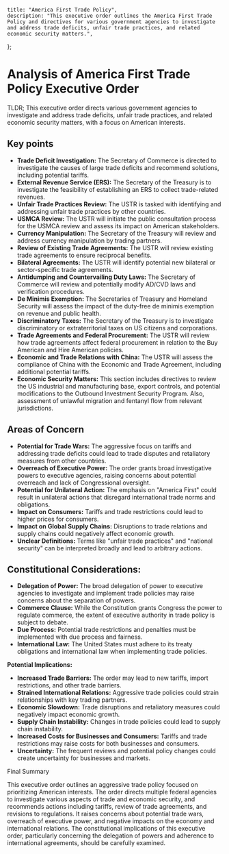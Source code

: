     title: "America First Trade Policy",
    description: "This executive order outlines the America First Trade Policy and directives for various government agencies to investigate and address trade deficits, unfair trade practices, and related economic security matters.",
};

# Analysis of America First Trade Policy Executive Order

TLDR; This executive order directs various government agencies to investigate and address trade deficits, unfair trade practices, and related economic security matters, with a focus on American interests.

## Key points

-   **Trade Deficit Investigation:** The Secretary of Commerce is directed to investigate the causes of large trade deficits and recommend solutions, including potential tariffs.
-   **External Revenue Service (ERS):** The Secretary of the Treasury is to investigate the feasibility of establishing an ERS to collect trade-related revenues.
-   **Unfair Trade Practices Review:** The USTR is tasked with identifying and addressing unfair trade practices by other countries.
-   **USMCA Review:** The USTR will initiate the public consultation process for the USMCA review and assess its impact on American stakeholders.
-   **Currency Manipulation:** The Secretary of the Treasury will review and address currency manipulation by trading partners.
-  **Review of Existing Trade Agreements:** The USTR will review existing trade agreements to ensure reciprocal benefits.
-   **Bilateral Agreements:** The USTR will identify potential new bilateral or sector-specific trade agreements.
-   **Antidumping and Countervailing Duty Laws:** The Secretary of Commerce will review and potentially modify AD/CVD laws and verification procedures.
-   **De Minimis Exemption:** The Secretaries of Treasury and Homeland Security will assess the impact of the duty-free de minimis exemption on revenue and public health.
-   **Discriminatory Taxes:** The Secretary of the Treasury is to investigate discriminatory or extraterritorial taxes on US citizens and corporations.
-   **Trade Agreements and Federal Procurement:** The USTR will review how trade agreements affect federal procurement in relation to the Buy American and Hire American policies.
-  **Economic and Trade Relations with China:** The USTR will assess the compliance of China with the Economic and Trade Agreement, including additional potential tariffs.
-  **Economic Security Matters:** This section includes directives to review the US industrial and manufacturing base, export controls, and potential modifications to the Outbound Investment Security Program. Also, assessment of unlawful migration and fentanyl flow from relevant jurisdictions.

## Areas of Concern

-   **Potential for Trade Wars:** The aggressive focus on tariffs and addressing trade deficits could lead to trade disputes and retaliatory measures from other countries.
-  **Overreach of Executive Power:** The order grants broad investigative powers to executive agencies, raising concerns about potential overreach and lack of Congressional oversight.
-  **Potential for Unilateral Action:** The emphasis on "America First" could result in unilateral actions that disregard international trade norms and obligations.
-  **Impact on Consumers:** Tariffs and trade restrictions could lead to higher prices for consumers.
-  **Impact on Global Supply Chains:** Disruptions to trade relations and supply chains could negatively affect economic growth.
-   **Unclear Definitions:** Terms like "unfair trade practices" and "national security" can be interpreted broadly and lead to arbitrary actions.

## Constitutional Considerations:

-   **Delegation of Power:** The broad delegation of power to executive agencies to investigate and implement trade policies may raise concerns about the separation of powers.
-   **Commerce Clause:** While the Constitution grants Congress the power to regulate commerce, the extent of executive authority in trade policy is subject to debate.
-   **Due Process:** Potential trade restrictions and penalties must be implemented with due process and fairness.
-  **International Law:** The United States must adhere to its treaty obligations and international law when implementing trade policies.

**Potential Implications:**

-   **Increased Trade Barriers:** The order may lead to new tariffs, import restrictions, and other trade barriers.
-   **Strained International Relations:** Aggressive trade policies could strain relationships with key trading partners.
-   **Economic Slowdown:** Trade disruptions and retaliatory measures could negatively impact economic growth.
-   **Supply Chain Instability:** Changes in trade policies could lead to supply chain instability.
-   **Increased Costs for Businesses and Consumers:** Tariffs and trade restrictions may raise costs for both businesses and consumers.
-  **Uncertainty:** The frequent reviews and potential policy changes could create uncertainty for businesses and markets.

Final Summary

This executive order outlines an aggressive trade policy focused on prioritizing American interests. The order directs multiple federal agencies to investigate various aspects of trade and economic security, and recommends actions including tariffs, review of trade agreements, and revisions to regulations. It raises concerns about potential trade wars, overreach of executive power, and negative impacts on the economy and international relations. The constitutional implications of this executive order, particularly concerning the delegation of powers and adherence to international agreements, should be carefully examined.
